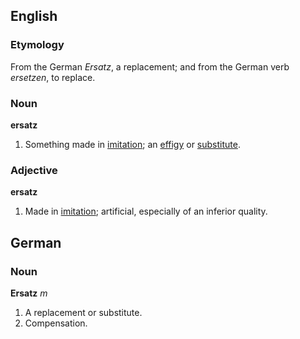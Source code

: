 ==English==

===Etymology===

From the German ''Ersatz'', a replacement; and from the German verb ''ersetzen'', to replace.

===Noun===
'''ersatz'''

# Something made in [[imitation]]; an [[effigy]] or [[substitute]].

===Adjective===
'''ersatz'''

# Made in [[imitation]]; artificial, especially of an inferior quality.

==German==

===Noun===
'''Ersatz''' ''m''

# A replacement or substitute.
# Compensation.